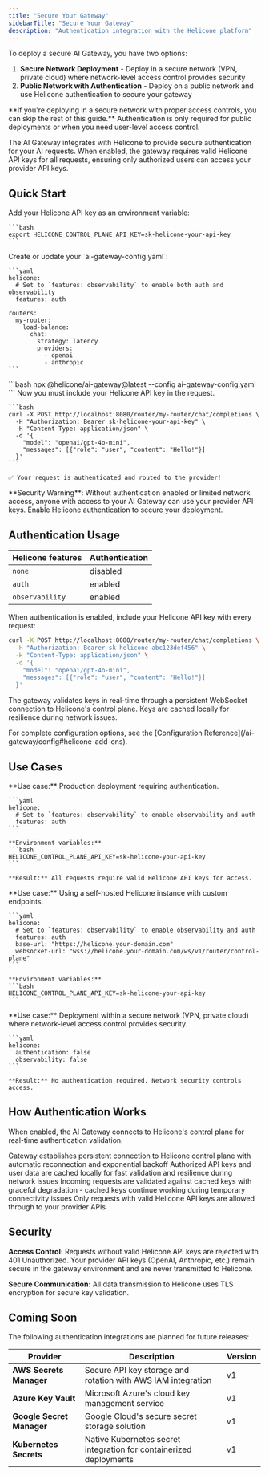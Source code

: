 ```yaml
---
title: "Secure Your Gateway"
sidebarTitle: "Secure Your Gateway"
description: "Authentication integration with the Helicone platform"
---
```


To deploy a secure AI Gateway, you have two options:

1. **Secure Network Deployment** - Deploy in a secure network (VPN, private cloud) where network-level access control provides security
2. **Public Network with Authentication** - Deploy on a public network and use Helicone authentication to secure your gateway

<Note>
  **If you're deploying in a secure network with proper access controls, you can skip the rest of this guide.** Authentication is only required for public deployments or when you need user-level access control.
</Note>

The AI Gateway integrates with Helicone to provide secure authentication for your AI requests. When enabled, the gateway requires valid Helicone API keys for all requests, ensuring only authorized users can access your provider API keys.

## Quick Start

<Steps>
  <Step title="Set your Helicone API key">
    Add your Helicone API key as an environment variable:

    ```bash
    export HELICONE_CONTROL_PLANE_API_KEY=sk-helicone-your-api-key
    ```
  </Step>
  
  <Step title="Enable Helicone authentication">
    Create or update your `ai-gateway-config.yaml`:

    ```yaml
    helicone:
      # Set to `features: observability` to enable both auth and observability
      features: auth
    
    routers:
      my-router:
        load-balance:
          chat:
            strategy: latency
            providers:
              - openai
              - anthropic
    ```
  </Step>
  
  <Step title="Start the gateway">
    ```bash
    npx @helicone/ai-gateway@latest --config ai-gateway-config.yaml
    ```
  </Step>
  
  <Step title="Test with authentication">
    Now you must include your Helicone API key in the request.

    ```bash
    curl -X POST http://localhost:8080/router/my-router/chat/completions \
      -H "Authorization: Bearer sk-helicone-your-api-key" \
      -H "Content-Type: application/json" \
      -d '{
        "model": "openai/gpt-4o-mini",
        "messages": [{"role": "user", "content": "Hello!"}]
      }'
    ```
    
    ✅ Your request is authenticated and routed to the provider!
  </Step>
</Steps>

<Warning>
  **Security Warning**: Without authentication enabled or limited network access, anyone with access to your AI Gateway can use your provider API keys. Enable Helicone authentication to secure your deployment.
</Warning>

## Authentication Usage

| Helicone features | Authentication |
|-------------------|----------------|
| `none`            | disabled       |
| `auth`            | enabled        |
| `observability`   | enabled        |

When authentication is enabled, include your Helicone API key with every request:

```bash
curl -X POST http://localhost:8080/router/my-router/chat/completions \
  -H "Authorization: Bearer sk-helicone-abc123def456" \
  -H "Content-Type: application/json" \
  -d '{
    "model": "openai/gpt-4o-mini",
    "messages": [{"role": "user", "content": "Hello!"}]
  }'
```

The gateway validates keys in real-time through a persistent WebSocket connection to Helicone's control plane. Keys are cached locally for resilience during network issues.

<Note>
  For complete configuration options, see the [Configuration Reference](/ai-gateway/config#helicone-add-ons).
</Note>

## Use Cases

<Tabs>
  <Tab title="Production - Secure">
    **Use case:** Production deployment requiring authentication.

    ```yaml
    helicone:
      # Set to `features: observability` to enable observability and auth
      features: auth
    ```
    
    **Environment variables:**
    ```bash
    HELICONE_CONTROL_PLANE_API_KEY=sk-helicone-your-api-key
    ```

    **Result:** All requests require valid Helicone API keys for access.
  </Tab>

  <Tab title="Self-Hosted Helicone">
    **Use case:** Using a self-hosted Helicone instance with custom endpoints.

    ```yaml
    helicone:
      # Set to `features: observability` to enable observability and auth
      features: auth
      base-url: "https://helicone.your-domain.com"
      websocket-url: "wss://helicone.your-domain.com/ws/v1/router/control-plane"
    ```
    
    **Environment variables:**
    ```bash
    HELICONE_CONTROL_PLANE_API_KEY=sk-helicone-your-api-key
    ```
  </Tab>

  <Tab title="Secure Network - Auth Disabled">
    **Use case:** Deployment within a secure network (VPN, private cloud) where network-level access control provides security.

    ```yaml
    helicone:
      authentication: false
      observability: false
    ```
    
    **Result:** No authentication required. Network security controls access.
  </Tab>

</Tabs>

## How Authentication Works

When enabled, the AI Gateway connects to Helicone's control plane for real-time authentication validation.

<Steps>
  <Step title="WebSocket Connection">
    Gateway establishes persistent connection to Helicone control plane with automatic reconnection and exponential backoff
  </Step>
  
  <Step title="API Key Sync">
    Authorized API keys and user data are cached locally for fast validation and resilience during network issues
  </Step>
  
  <Step title="Request Validation">
    Incoming requests are validated against cached keys with graceful degradation - cached keys continue working during temporary connectivity issues
  </Step>
  
  <Step title="Access Control">
    Only requests with valid Helicone API keys are allowed through to your provider APIs
  </Step>
</Steps>

## Security

**Access Control:** Requests without valid Helicone API keys are rejected with 401 Unauthorized. Your provider API keys (OpenAI, Anthropic, etc.) remain secure in the gateway environment and are never transmitted to Helicone.

**Secure Communication:** All data transmission to Helicone uses TLS encryption for secure key validation.

## Coming Soon

The following authentication integrations are planned for future releases:

| Provider | Description | Version |
|----------|-------------|---------|
| **AWS Secrets Manager** | Secure API key storage and rotation with AWS IAM integration | v1 |
| **Azure Key Vault** | Microsoft Azure's cloud key management service | v1 |
| **Google Secret Manager** | Google Cloud's secure secret storage solution | v1 |
| **Kubernetes Secrets** | Native Kubernetes secret integration for containerized deployments | v1 |
